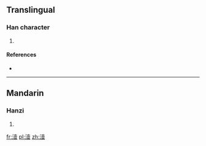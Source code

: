==Translingual==

===Han character===
{{Han char|rn=85|rad=水|as=12|sn=15|four=|canj=EGBT}}

# {{defn|Han|sort=水12}}

====References====
* {{Han ref|kx=0650.240|dkj=18282|dj=1061.050|hdz=31736.050|uh=6F71|ud=28529}}

----

==Mandarin==

===Hanzi===
{{cmn-hanzi|pin=[[sǎ]] ([[sa3]]), [[y]] (yie)|wg=sa<sup>3</sup>, i<sup>e</sup>}}

# {{defn|lang=cmn|sort=水12}}

[[fr:潱]]
[[pl:潱]]
[[zh:潱]]